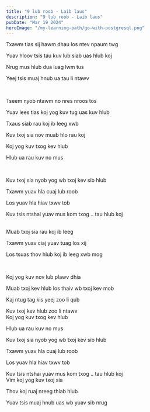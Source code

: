 ```yaml
---
title: "9 lub roob - Laib laus"
description: "9 lub roob - Laib laus"
pubDate: "Mar 19 2024"
heroImage: "/my-learning-path/go-with-postgresql.png"
---
```


Txawm tias sij hawm dhau los ntev npaum twg

Yuav hloov tsis tau kuv lub siab uas hlub koj

Nrug mus hlub dua luag lwm tus

Yeej tsis muaj hnub ua tau li ntawv

<br/>

Tseem nyob ntawm no nres nroos tos

Yuav lees tias koj yog kuv tug uas kuv hlub

Txaus siab rau koj ib leeg xwb

Kuv txoj sia nov muab hlo rau koj

Koj yog kuv txog kev hlub

Hlub ua rau kuv no mus

<br/>

Kuv txoj sia nyob yog wb txoj kev sib hlub

Txawm yuav hla cuaj lub roob

Los yuav hla hiav txwv tob

Kuv tsis ntshai yuav mus kom txog .. tau hlub koj

<br />
Muab txoj sia rau koj ib leeg

Txawm yuav ciaj yuav tuag los xij

Los tsuas thov hlub koj ib leeg xwb mog

<br/>

Koj yog kuv nov lub plawv dhia

Muab txoj kev hlub los thaiv wb txoj kev mob

Kaj ntug tag kis yeej zoo li qub

Kuv txoj kev hlub zoo li ntawv
<br/>
Koj yog kuv txog kev hlub

Hlub ua rau kuv no mus

Kuv txoj sia nyob yog wb txoj kev sib hlub

Txawm yuav hla cuaj lub roob

Los yuav hla hiav txwv tob

Kuv tsis ntshai yuav mus kom txog .. tau hlub koj
<br/>
Vim koj yog kuv txoj sia

Thov koj ruaj nreeg thiab hlub

Yuav tsis muaj hnub uas wb yuav sib nrug